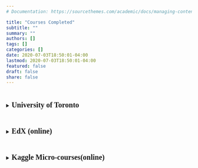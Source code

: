 ```yaml
---
# Documentation: https://sourcethemes.com/academic/docs/managing-content/

title: "Courses Completed"
subtitle: ""
summary: ""
authors: []
tags: []
categories: []
date: 2020-07-03T18:50:01-04:00
lastmod: 2020-07-03T18:50:01-04:00
featured: false
draft: false
share: false
---
```

<style>
summary h3{ 
  display: inline-block; 
  font-size:20px;
  font-family:"Times New Roman"
}
</style>
<details>
<summary>
<h3>University of Toronto</h3>
</summary>
<p>
- [x] *CSC108*,   <span style="padding-left: 10px; display:inline"> Introduction to Computer Programming</span>

- [x] *BIO120*,   <span style="padding-left: 15px; display:inline">Adaptation and Biodiversity</span>

- [x] *BIO130*,   <span style="padding-left: 15px; display:inline">Molecular and Cell Biology</span>

- [x] *CHM135*,   <span style="padding-left: 5px; display:inline">Chemistry: Physical Principles</span>

- [x] *CHM136*,   <span style="padding-left: 5px; display:inline">Introductory Organic Chemistry I</span>

- [x] *MAT135*,   <span style="padding-left: 5px; display:inline">Calculus I</span>

- [x] *MAT136*,   <span style="padding-left: 5px; display:inline">Calculus II</span>

- [x] *IMM250*,   <span style="padding-left: 4px; display:inline">The Immune System and Infectious Disease</span>

- [x] *PSY100*,   <span style="padding-left: 7px; display:inline">Introductory Psychology</span>

- [x] *NMC101*,   <span style="padding-left: 4px; display:inline">Land of the Pharaohs</span>
</p>
</details>


<details>
<summary>
<h3>EdX (online)</h3>
</summary>
<p>
- [x] HarvardX Data Science: <span style="padding-left: 5px; display:inline">*R Basics*</span>

- [x] HarvardX Data Science: <span style="padding-left: 5px; display:inline">*Visualization*</span>

- [x] HarvardX Data Science: <span style="padding-left: 5px; display:inline">*Probability*</span>

- [ ] HarvardX Data Science: <span style="padding-left: 5px; display:inline">*Inference and Modeling*</span>

</p>
</details>


<details>
<summary>
<h3>Kaggle Micro-courses(online)</h3>
</summary>
<p>
- [x] Intro to Machine Learning
- [ ] Intermediate Machine Learning

</p>
</details>
